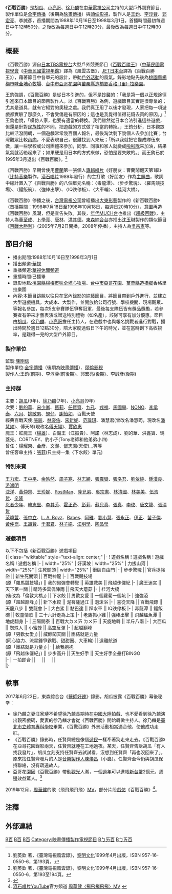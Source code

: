 {{NoteUTC+8}}
{{Infobox television
| 名稱 = 百戰百勝
| 圖片 = 
| 圖說 = 
| 分類 = [[綜藝節目|綜藝節目]]
| 國家 = {{ROC-TWN}}
| 語言 = [[閩南語|閩南語]]、[[國語|國語]]
| 主持 = [[胡瓜|胡瓜]]、[[小亮哥|小亮哥]]、[[徐乃麟|徐乃麟]]
| 標語 = 
| 製作人 = [[王鈞|王鈞]]、[[李淳蓉|李淳蓉]]、[[郭宏亮|郭宏亮]]、李誠彥
| 編審 = 歐牧
| 製作公司 = [[全宇傳播|全宇傳播]]（後期為[[映畫傳播|映畫傳播]]）、[[頤倫影視|頤倫影視]]
| 集數 = 488集
| 每集長 = 
| 頻道 = [[中華電視公司|中華電視公司]]
| 播出國家 = {{TWN}}
| 開始 = 1988年10月16日
| 結束 = 1998年3月1日
}}
《'''百戰百勝'''》是[[胡瓜|胡瓜]]、[[小亮哥|小亮哥]]、[[徐乃麟|徐乃麟]]在[[中華電視公司|中華電視公司]]主持的大型戶外競賽節目，製作單位是[[全宇傳播|全宇傳播]]（後期為[[映畫傳播|映畫傳播]]）與[[頤倫影視|頤倫影視]]，製作人是[[王鈞|王鈞]]、[[李淳蓉|李淳蓉]]、[[郭宏亮|郭宏亮]]、李誠彥，首播期間為1988年10月16日至1998年3月1日。首播時間最初每週日中午12時50分，之後改為每週日中午12時20分，最後改為每週日中午12時30分。

==概要==
《百戰百勝》源自[[日本|日本]][[TBS電視台|TBS電視台]]大型戶外競賽節目《[[百戰百勝王|百戰百勝王]]》（[[中華民國電視學會|中華民國電視學會]]《[[中華民國電視年鑑|中華民國電視年鑑]]》譯為《風雲古堡》，[[JET綜合台|JET日本台]]譯為《百戰百勝王》），藉著節目中各單元的設計，帶動[[戶外活動|戶外活動]]的風氣。錄影地點先後為[[桃園市|桃園縣]][[楊梅區|楊梅市]][[味全埔心牧場|味全埔心牧場]]、[[台中市|台中市]][[亞哥花園|亞哥花園]]與[[苗栗縣|苗栗縣]][[造橋鄉|造橋鄉]][[香格里拉樂園|香格-{里}-拉樂園]]。

王鈞強調，《百戰百勝》是從日本引進的，但不是[[抄襲|抄襲]]的：「我是第一個以正規途徑引進來日本節目{{link-en|know-how|know-how}}的節目製作人。以《百戰百勝》為例，遊戲節目其實是很專業的；尤其是道具，就有它絕對的奧秘之處。我們真正用了以後才發現，人家把每一項遊戲都實驗了那麼久，不會受傷是有原因的；這也是我覺得值得花錢去買的原因。」<ref>劉英欽 著，《臺灣電視風雲錄》，[[黎明文化|黎明文化]]1999年4月出版，ISBN 957-16-0550-6，第193頁。</ref>王鈞也說，「模仿人家，也要有適當的轉換。我們雖然從日本合法引進這些遊戲，但還是針對[[民族性|民族性]]的不同，把遊戲的方式做了相當的轉換。」王鈞分析，日本觀眾比較活潑開朗，一個遊戲常常幾百個人報名，最後淘汰剩下幾個人去參加比賽；台灣觀眾比較[[內向|內向]]，不愛表現自己，很難找到人來玩；「所以我就把它變成隊伍來做，讓一些學校或公司團體來參加，同學、同事和家人就變成[[啦啦隊|啦啦隊]]來加油，結果氣氛就活絡起來了；如果硬是用日本的方式來做，恐怕是要失敗的。」而王鈞已於1995年3月退出《百戰百勝》。<ref>劉英欽 著，《臺灣電視風雲錄》，黎明文化1999年4月出版，ISBN 957-16-0550-6，第193至194頁。</ref>

《百戰百勝》早期曾使用[[曹蘭|曹蘭]]第一張個人[[專輯唱片|專輯唱片]]《好朋友：曹蘭鬧翻天第1輯》（[[比特音樂|比特音樂]]製作，[[滾石唱片|滾石唱片]]1989年發行）的主打歌〈好朋友〉作為[[主題曲|主題曲]]，歌詞中總計置入了《百戰百勝》的八個單元名稱：〈毒龍潭〉、〈步步驚魂〉、〈羅馬競技場〉、〈鐵飯碗〉、〈強棒出擊〉、〈IQ跌停板〉、〈大車輪〉、〈桂河大橋〉。

《百戰百勝》停播之後，[[台灣電視公司|台灣電視公司]]曾經播出[[大東影藝|大東影藝]]製作的《新百戰百勝》（首播期間：1998年7月18日至1998年10月18日，每週日20時10分），意圖再造《百戰百勝》風潮，但是宣告失敗。其後，[[年代MUCH台|年代MUCH台]]也推出《[[超級百戰|超級百戰]]》，主持人為[[董至成|董至成]]、[[卜學亮|卜學亮]]、[[唐林|唐林]]、[[洪其德|洪其德]]。[[東森綜合台|東森綜合台]]亦推出[[沈玉琳|沈玉琳]]製作的類似節目《[[百戰大勝利|百戰大勝利]]》（2005年7月2日開播，2008年停播），主持人為[[吳宗憲|吳宗憲]]等。

== 節目介紹 ==
*播出期間:1988年10月16日至1998年3月1日
*播出頻道:[[華視|華視]]
*重播頻道:[[華視休閒頻道|華視休閒頻道]]
*重播時間:已播畢
*錄影地點:[[桃園市|桃園縣]][[楊梅區|楊梅市]][[味全埔心牧場|味全埔心牧場]]、[[台中市|台中市]][[亞哥花園|亞哥花園]]、[[苗栗縣|苗栗縣]][[造橋鄉|造橋鄉]]香格里拉樂園
*內容:本節目跳脫以往只在室內錄影的綜藝節目，將節目帶到戶外進行，並建立大型遊戲機具，大成本、大製作，並開放給公司行號、學校機關、現場觀眾..等報名參加，每次5支參賽隊伍爭奪冠軍，最後每支隊伍皆有獎品獎勵，若參賽者有帶來才藝表演或贈送特別禮物（如名產），該隊可享有加分優惠。節目由[[胡瓜|胡瓜]]、[[徐乃麟|徐乃麟]]、[[小亮哥|小亮哥]]擔任主持人，在遊戲中也與報名挑戰者進行對戰，播出時間於週日12點30分，陪大家度過假日下午的時光，並在當時創下高收視率，是難得一見的大型戶外節目。
=== 製作單位 ===
監製:[[陳剛信|陳剛信]]<br />
製作單位:[[全宇傳播|全宇傳播]]（後期為[[映畫傳播|映畫傳播]]）、[[頤倫影視|頤倫影視]]<br />
製作人:王鈞(前期)、李淳蓉(前後期)、郭宏亮(後期)、李誠彥(後期)

=== 主持群 ===
主要：[[胡瓜|胡瓜]](9年)、[[徐乃麟|徐乃麟]](7年)、[[小亮哥|小亮哥]](9年)<br />
次要：[[劉的華|劉的華]]、[[宋少卿|宋少卿]]、[[甄莉|甄莉]]、[[任賢齊|任賢齊]]、[[九孔_(藝人)|九孔]]、[[戎祥|戎祥]]、[[馬國畢|馬國畢]]、[[NONO|NONO]]、[[李承泰|李承泰]]、[[六月_(藝人)|六月]]、[[姚敏男|姚敏男]]、[[蜆仔|蜆仔]]、[[謝怡如|謝怡如]]、百戰天使<br />
經典百戰天使:[[張辰|張辰]]、[[林姿佑|林姿佑]]、[[宋新妮|宋新妮]]、[[范瑋琪|范瑋琪]]、潘慧君(曾改名潘慧筠，現改名[[潘慧如|潘慧如]])、傅天琴(現改名[[傅天穎|傅天穎]])、[[賈欣惠|賈欣惠]]<br />
魔王：紅魔王（[[楊雄_(演員)|楊雄]]）、白魔王（江振貴）、阿諾（林志成）、劉的華、洪鑫寶、瑪蓋先、CORTNEY、豹小子(Tony老師和他弟弟小四)<br />
曾任：[[楊耀東|楊耀東]]、[[金彥|金彥]]、[[文潔|文潔]]、[[鄧志鴻|鄧志鴻]](天使)...等等<br />
曾任客串主持：[[張菲|張菲]](只主持一集〈下水餃〉單元)<br />

=== 特別來賓 ===
[[王力宏|王力宏]]、[[王中平|王中平]]、[[余皓然|余皓然]]、[[周子寒|周子寒]]、[[林志穎|林志穎]]、[[張震嶽|張震嶽]]、[[張洛君|張洛君]]、[[劉依純|劉依純]]、[[鍾漢良|鍾漢良]]、[[游鴻明|游鴻明]]<br />
[[沈洋|沈洋]]、[[黃仲齊|黃仲齊]]、[[王珍妮|王珍妮]]、[[PostMan|PostMan]]、[[隆兄弟|隆兄弟]]、[[吳宗憲|吳宗憲]]、[[林清國|林清國]]、[[林美美|林美美]]、[[伍浩哲|伍浩哲]]、[[辛隆|辛隆]]<br />
[[忍者少年|忍者少年]]、[[韓志堅|韓志堅]]、[[李其芳|李其芳]]、[[霍正奇|霍正奇]]、[[彭莉|彭莉]]、[[蘇兒真|蘇兒真]]、[[張真|張真]]、[[李玟|李玟]]、[[唐文龍|唐文龍]]、[[張瑞哲|張瑞哲]]<br />
[[范曉萱|范曉萱]]、[[張中立|張中立]]、[[L._A._Boyz|L. A. Boyz]]、[[Babes|Babes]]、[[柳翰雅|阿雅]]、[[劉小慧|劉小慧]]、[[張永正|張永正]]、[[伊正|伊正]]、[[苗子傑|苗子傑]]、[[黃仲崑|黃仲崑]]、[[王識賢|王識賢]]、[[于君君|于君君]]、[[林子娟|林子娟]]、[[江明學|江明學]]、[[陶晶瑩|陶晶瑩]] <br />

=== 遊戲項目 ===
以下不包括《新百戰百勝》遊戲項目<br />
{| class="wikitable" style="text-align: center;" 
|- 
! 遊戲名稱 
! 遊戲名稱 
! 遊戲名稱 
! 遊戲名稱
|- 
| width="25%" | 好漢坡
| width="25%" | 力拔山河
| width="25%" | 生死關頭 
| width="25%" | 衝破自由門
|- 
| 步步驚魂 || 官兵捉強盜 || 新生死關頭 || 百戰神龍
|- 
| 百戰競技場<BR>(原「羅馬競技場」) || 我的砲彈會轉彎 || 英雄救美 || 飛越侏儸紀
|- 
| 魔王迷宮 || 天下第一關 || 晴時多雲偶陣雨 || 飛天大蘑菇
|- 
| 桂河大橋<BR>(後改為「倫敦大橋」) || 下水餃 || 男歡女愛 || 一個蘿蔔一個坑
|- 
| 強強滾<BR>(原「超越巔峰」) || 新下水餃 || 泥菩薩過江 || 泡沫浴
|- 
| 喜從天降 || 百戰飛鏢 || 天龍八步 || 雙龍會
|- 
| 大白鯊 || 黏巴達 || 踩水車 || IQ跌停板
|- 
| 毒龍潭 || 鐵飯碗 || 牧童情歌 || 三十六計走為上策
|- 
| 老鷹抓小雞 || 強棒出擊 || 飛越鱷魚潭 || 地虎翻身
|- 
| 三陽開泰 ||  百戰大ㄉㄨㄞ ㄉㄨㄞ || 天旋地轉 || 半斤八兩 
|- 
| 大西瓜 || 蜘蛛人 || 小蜜蜂 || 高空反彈 
|-
| 超越巔峰<BR>(原「男歡女愛」) || 威鯨闖天關 || 團結就是力量<BR>(同心協力、流星錘爭霸戰、甜甜圈、大車輪) || 遠離航道<BR>(原「團結就是力量」)
|-
| 給我抱抱<BR>(原「飛越侏儸紀」) || 步步高升 || 天生好手 || 天生好手全壘打BINGO <br />
|-
| 一拍即合 || 　 || 　 || 　 <br />
|}

==軼事==
2017年6月23日，東森綜合台《[[醫師好辣|醫師好辣]]》錄影，胡瓜披露《百戰百勝》幕後秘辛：
*徐乃麟之妻汪家璉不希望徐乃麟長期待在[[中國大陸|中國大陸]]拍戲、也不愛看到徐乃麟演出親密戲碼，愛妻的徐乃麟才會從《百戰百勝》開始轉做主持人。徐乃麟是[[臺北市立體育專科學校|臺北市立體育專科學校]]畢業，《百戰百勝》外景活動相當適合他，使他成功走紅。
*《百戰百勝》錄影時，任賢齊總是像個[[遊民|遊民]]一樣牽著狗走來走去。《百戰百勝》在亞哥花園錄影兩天，任賢齊就睡在工地過夜。某天，任賢齊告訴胡瓜「有人找我發片」，胡瓜立刻支持任賢齊去試試看，沒想到任賢齊「再也沒回來了」，原來找任賢齊發片的人是[[音樂製作人|音樂製作人]][[陳煥昌|陳煥昌]]（小蟲）。任賢齊至今仍與胡瓜保持聯絡，沒有疏遠故人。
*亞哥花園因《百戰百勝》帶動[[觀光|觀光]]人潮，一個[[過年|過年]]可以進帳[[新台幣|新台幣]]2億元，周邊效益驚人。<ref>{{cite news|url=https://stars.udn.com/star/story/10091/2542141|title=「亞哥花園靠百戰百勝賺兩億」 胡瓜祭電影票找老照片|publisher=聯合報即時新聞|author=李姿瑩|date=2017-06-23|accessdate=2018-07-16|quote=|archive-date=2018-07-16|archive-url=https://web.archive.org/web/20180716165848/https://stars.udn.com/star/story/10091/2542141|dead-url=no}}</ref>

2019年12月，[[周華健|周華健]]的歌〈飛飛飛飛飛〉[[MV|MV]]，部分片段[[戲仿|戲仿]]《百戰百勝》<ref>[[滾石唱片|滾石唱片]]YouTube官方頻道 [https://www.youtube.com/watch?v=f8ECBGix0Kg 周華健〈飛飛飛飛飛〉MV] {{Wayback|url=https://www.youtube.com/watch?v=f8ECBGix0Kg |date=20200324205811 }}</ref>。

==注釋==
{{reflist}}

== 外部連結 ==

[[Category:華視電視節目|B百]]
[[Category:已停播的台灣綜藝節目|B百]]
[[Category:遊戲節目|B百]]
[[Category:映畫傳播製作電視節目|Category:映畫傳播製作電視節目]]
[[Category:1988年開播|Bㄅㄞ百]]
[[Category:1998年停播|Bㄅㄞ百]]